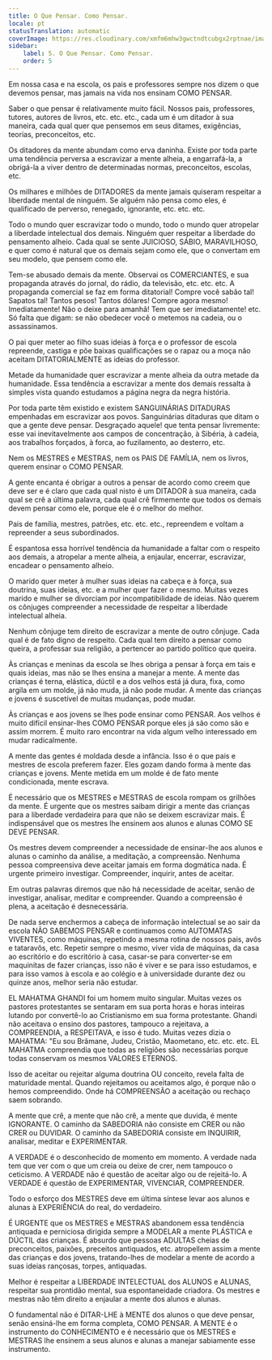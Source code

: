 ```yaml
---
title: O Que Pensar. Como Pensar.
locale: pt
statusTranslation: automatic
coverImage: https://res.cloudinary.com/xmfm6mhw3gwctndtcubgx2rptnae/image/upload/v1740337243/small_cover_educacion_fundamental_a051170f1c.webp
sidebar:
    label: 5. O Que Pensar. Como Pensar.
    order: 5
---
```

Em nossa casa e na escola, os pais e professores sempre nos dizem o que devemos pensar, mas jamais na vida nos ensinam COMO PENSAR.

Saber o que pensar é relativamente muito fácil. Nossos pais, professores, tutores, autores de livros, etc. etc. etc., cada um é um ditador à sua maneira, cada qual quer que pensemos em seus ditames, exigências, teorias, preconceitos, etc.

Os ditadores da mente abundam como erva daninha. Existe por toda parte uma tendência perversa a escravizar a mente alheia, a engarrafá-la, a obrigá-la a viver dentro de determinadas normas, preconceitos, escolas, etc.

Os milhares e milhões de DITADORES da mente jamais quiseram respeitar a liberdade mental de ninguém. Se alguém não pensa como eles, é qualificado de perverso, renegado, ignorante, etc. etc. etc.

Todo o mundo quer escravizar todo o mundo, todo o mundo quer atropelar a liberdade intelectual dos demais. Ninguém quer respeitar a liberdade do pensamento alheio. Cada qual se sente JUICIOSO, SÁBIO, MARAVILHOSO, e quer como é natural que os demais sejam como ele, que o convertam em seu modelo, que pensem como ele.

Tem-se abusado demais da mente. Observai os COMERCIANTES, e sua propaganda através do jornal, do rádio, da televisão, etc. etc. etc. A propaganda comercial se faz em forma ditatorial! Compre você sabão tal! Sapatos tal! Tantos pesos! Tantos dólares! Compre agora mesmo! Imediatamente! Não o deixe para amanhã! Tem que ser imediatamente! etc. Só falta que digam: se não obedecer você o metemos na cadeia, ou o assassinamos.

O pai quer meter ao filho suas ideias à força e o professor de escola repreende, castiga e põe baixas qualificações se o rapaz ou a moça não aceitam DITATORIALMENTE as ideias do professor.

Metade da humanidade quer escravizar a mente alheia da outra metade da humanidade. Essa tendência a escravizar a mente dos demais ressalta à simples vista quando estudamos a página negra da negra história.

Por toda parte têm existido e existem SANGUINÁRIAS DITADURAS empenhadas em escravizar aos povos. Sanguinárias ditaduras que ditam o que a gente deve pensar. Desgraçado aquele! que tenta pensar livremente: esse vai inevitavelmente aos campos de concentração, à Sibéria, à cadeia, aos trabalhos forçados, à forca, ao fuzilamento, ao desterro, etc.

Nem os MESTRES e MESTRAS, nem os PAIS DE FAMÍLIA, nem os livros, querem ensinar o COMO PENSAR.

A gente encanta é obrigar a outros a pensar de acordo como creem que deve ser e é claro que cada qual nisto é um DITADOR à sua maneira, cada qual se crê a última palavra, cada qual crê firmemente que todos os demais devem pensar como ele, porque ele é o melhor do melhor.

Pais de família, mestres, patrões, etc. etc. etc., repreendem e voltam a repreender a seus subordinados.

É espantosa essa horrível tendência da humanidade a faltar com o respeito aos demais, a atropelar a mente alheia, a enjaular, encerrar, escravizar, encadear o pensamento alheio.

O marido quer meter à mulher suas ideias na cabeça e à força, sua doutrina, suas ideias, etc. e a mulher quer fazer o mesmo. Muitas vezes marido e mulher se divorciam por incompatibilidade de ideias. Não querem os cônjuges compreender a necessidade de respeitar a liberdade intelectual alheia.

Nenhum cônjuge tem direito de escravizar a mente de outro cônjuge. Cada qual é de fato digno de respeito. Cada qual tem direito a pensar como queira, a professar sua religião, a pertencer ao partido político que queira.

Às crianças e meninas da escola se lhes obriga a pensar à força em tais e quais ideias, mas não se lhes ensina a manejar a mente. A mente das crianças é terna, elástica, dúctil e a dos velhos está já dura, fixa, como argila em um molde, já não muda, já não pode mudar. A mente das crianças e jovens é suscetível de muitas mudanças, pode mudar.

Às crianças e aos jovens se lhes pode ensinar como PENSAR. Aos velhos é muito difícil ensinar-lhes COMO PENSAR porque eles já são como são e assim morrem. É muito raro encontrar na vida algum velho interessado em mudar radicalmente.

A mente das gentes é moldada desde a infância. Isso é o que pais e mestres de escola preferem fazer. Eles gozam dando forma à mente das crianças e jovens. Mente metida em um molde é de fato mente condicionada, mente escrava.

É necessário que os MESTRES e MESTRAS de escola rompam os grilhões da mente. É urgente que os mestres saibam dirigir a mente das crianças para a liberdade verdadeira para que não se deixem escravizar mais. É indispensável que os mestres lhe ensinem aos alunos e alunas COMO SE DEVE PENSAR.

Os mestres devem compreender a necessidade de ensinar-lhe aos alunos e alunas o caminho da análise, a meditação, a compreensão. Nenhuma pessoa compreensiva deve aceitar jamais em forma dogmática nada. É urgente primeiro investigar. Compreender, inquirir, antes de aceitar.

Em outras palavras diremos que não há necessidade de aceitar, senão de investigar, analisar, meditar e compreender. Quando a compreensão é plena, a aceitação é desnecessária.

De nada serve enchermos a cabeça de informação intelectual se ao sair da escola NÃO SABEMOS PENSAR e continuamos como AUTOMATAS VIVENTES, como máquinas, repetindo a mesma rotina de nossos pais, avôs e tataravôs, etc. Repetir sempre o mesmo, viver vida de máquinas, da casa ao escritório e do escritório à casa, casar-se para converter-se em maquinitas de fazer crianças, isso não é viver e se para isso estudamos, e para isso vamos à escola e ao colégio e à universidade durante dez ou quinze anos, melhor seria não estudar.

EL MAHATMA GHANDI foi um homem muito singular. Muitas vezes os pastores protestantes se sentaram em sua porta horas e horas inteiras lutando por convertê-lo ao Cristianismo em sua forma protestante. Ghandi não aceitava o ensino dos pastores, tampouco a rejeitava, a COMPREENDIA, a RESPEITAVA, e isso é tudo. Muitas vezes dizia o MAHATMA: "Eu sou Brâmane, Judeu, Cristão, Maometano, etc. etc. etc. EL MAHATMA compreendia que todas as religiões são necessárias porque todas conservam os mesmos VALORES ETERNOS.

Isso de aceitar ou rejeitar alguma doutrina OU conceito, revela falta de maturidade mental. Quando rejeitamos ou aceitamos algo, é porque não o hemos compreendido. Onde há COMPREENSÃO a aceitação ou rechaço saem sobrando.

A mente que crê, a mente que não crê, a mente que duvida, é mente IGNORANTE. O caminho da SABEDORIA não consiste em CRER ou não CRER ou DUVIDAR. O caminho da SABEDORIA consiste em INQUIRIR, analisar, meditar e EXPERIMENTAR.

A VERDADE é o desconhecido de momento em momento. A verdade nada tem que ver com o que um creia ou deixe de crer, nem tampouco o ceticismo. A VERDADE não é questão de aceitar algo ou de rejeitá-lo. A VERDADE é questão de EXPERIMENTAR, VIVENCIAR, COMPREENDER.

Todo o esforço dos MESTRES deve em última síntese levar aos alunos e alunas à EXPERIÊNCIA do real, do verdadeiro.

É URGENTE que os MESTRES e MESTRAS abandonem essa tendência antiquada e perniciosa dirigida sempre a MODELAR a mente PLÁSTICA e DÚCTIL das crianças. É absurdo que pessoas ADULTAS cheias de preconceitos, paixões, preceitos antiquados, etc. atropellem assim a mente das crianças e dos jovens, tratando-lhes de modelar a mente de acordo a suas ideias rançosas, torpes, antiquadas.

Melhor é respeitar a LIBERDADE INTELECTUAL dos ALUNOS e ALUNAS, respeitar sua prontidão mental, sua espontaneidade criadora. Os mestres e mestras não têm direito a enjaular a mente dos alunos e alunas.

O fundamental não é DITAR-LHE à MENTE dos alunos o que deve pensar, senão ensiná-lhe em forma completa, COMO PENSAR. A MENTE é o instrumento do CONHECIMENTO e é necessário que os MESTRES e MESTRAS lhe ensinem a seus alunos e alunas a manejar sabiamente esse instrumento.

